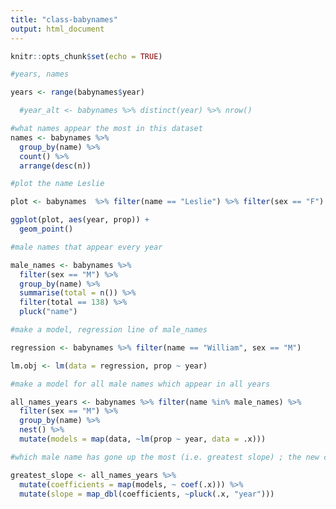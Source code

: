 ```yaml
---
title: "class-babynames"
output: html_document
---
```


```r
knitr::opts_chunk$set(echo = TRUE)

#years, names 

years <- range(babynames$year)

  #year_alt <- babynames %>% distinct(year) %>% nrow()

#what names appear the most in this dataset
names <- babynames %>% 
  group_by(name) %>% 
  count() %>% 
  arrange(desc(n))
```
```r

#plot the name Leslie

plot <- babynames  %>% filter(name == "Leslie") %>% filter(sex == "F")

ggplot(plot, aes(year, prop)) +
  geom_point()

```

```r
#male names that appear every year 

male_names <- babynames %>% 
  filter(sex == "M") %>% 
  group_by(name) %>% 
  summarise(total = n()) %>% 
  filter(total == 138) %>% 
  pluck("name")

#make a model, regression line of male_names 

regression <- babynames %>% filter(name == "William", sex == "M")

lm.obj <- lm(data = regression, prop ~ year)

#make a model for all male names which appear in all years 

all_names_years <- babynames %>% filter(name %in% male_names) %>%
  filter(sex == "M") %>% 
  group_by(name) %>% 
  nest() %>% 
  mutate(models = map(data, ~lm(prop ~ year, data = .x)))

#which male name has gone up the most (i.e. greatest slope) ; the new coefficient variable stands for slope. 

greatest_slope <- all_names_years %>% 
  mutate(coefficients = map(models, ~ coef(.x))) %>% 
  mutate(slope = map_dbl(coefficients, ~pluck(.x, "year")))

```


